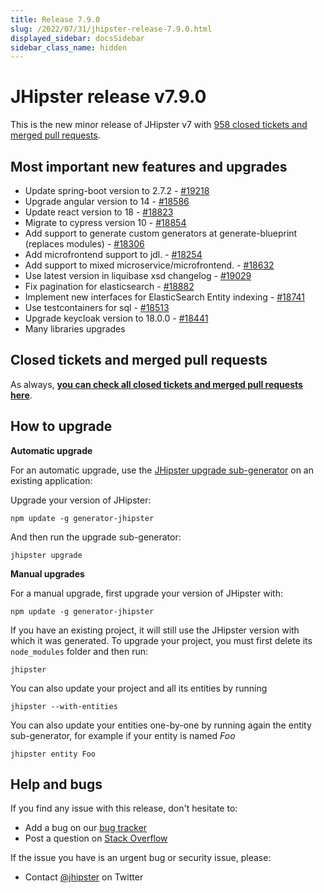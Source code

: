 ```yaml
---
title: Release 7.9.0
slug: /2022/07/31/jhipster-release-7.9.0.html
displayed_sidebar: docsSidebar
sidebar_class_name: hidden
---
```


JHipster release v7.9.0
==================

This is the new minor release of JHipster v7 with [958 closed tickets and merged pull requests](https://github.com/jhipster/generator-jhipster/issues?q=milestone%3A7.9.0+is%3Aclosed).


Most important new features and upgrades
-------------

- Update spring-boot version to 2.7.2 - [#19218](https://github.com/jhipster/generator-jhipster/pull/19218)
- Upgrade angular version to 14 - [#18586](https://github.com/jhipster/generator-jhipster/pull/18586)
- Update react version to 18 - [#18823](https://github.com/jhipster/generator-jhipster/pull/18823)
- Migrate to cypress version 10 - [#18854](https://github.com/jhipster/generator-jhipster/pull/18854)
- Add support to generate custom generators at generate-blueprint (replaces modules) - [#18306](https://github.com/jhipster/generator-jhipster/pull/18306)
- Add microfrontend support to jdl. - [#18254](https://github.com/jhipster/generator-jhipster/pull/18254)
- Add support to mixed microservice/microfrontend. - [#18632](https://github.com/jhipster/generator-jhipster/pull/18632)
- Use latest version in liquibase xsd changelog - [#19029](https://github.com/jhipster/generator-jhipster/pull/19029)
- Fix pagination for elasticsearch - [#18882](https://github.com/jhipster/generator-jhipster/pull/18882)
- Implement new interfaces for ElasticSearch Entity indexing - [#18741](https://github.com/jhipster/generator-jhipster/pull/18741)
- Use testcontainers for sql - [#18513](https://github.com/jhipster/generator-jhipster/pull/18513)
- Upgrade keycloak version to 18.0.0 - [#18441](https://github.com/jhipster/generator-jhipster/pull/18441)
- Many libraries upgrades

Closed tickets and merged pull requests
------------
As always, __[you can check all closed tickets and merged pull requests here](https://github.com/jhipster/generator-jhipster/issues?q=milestone%3A7.9.0+is%3Aclosed)__.

How to upgrade
------------

**Automatic upgrade**

For an automatic upgrade, use the [JHipster upgrade sub-generator](/upgrading-an-application/) on an existing application:

Upgrade your version of JHipster:

```
npm update -g generator-jhipster
```

And then run the upgrade sub-generator:

```
jhipster upgrade
```

**Manual upgrades**

For a manual upgrade, first upgrade your version of JHipster with:

```
npm update -g generator-jhipster
```

If you have an existing project, it will still use the JHipster version with which it was generated.
To upgrade your project, you must first delete its `node_modules` folder and then run:

```
jhipster
```

You can also update your project and all its entities by running

```
jhipster --with-entities
```

You can also update your entities one-by-one by running again the entity sub-generator, for example if your entity is named _Foo_

```
jhipster entity Foo
```


Help and bugs
--------------

If you find any issue with this release, don't hesitate to:

- Add a bug on our [bug tracker](https://github.com/jhipster/generator-jhipster/issues?state=open)
- Post a question on [Stack Overflow](http://stackoverflow.com/tags/jhipster/info)

If the issue you have is an urgent bug or security issue, please:

- Contact [@jhipster](https://twitter.com/jhipster) on Twitter
